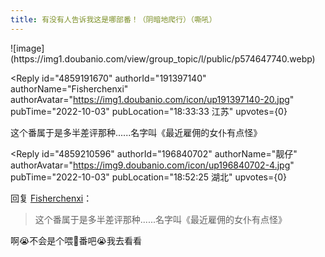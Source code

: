 ```yaml
---
title: 有没有人告诉我这是哪部番！（阴暗地爬行）（嘶吼）
---
```



<Forum groupName="动画番剧" groupUrl="https://www.douban.com/group/596353/" archivedAt="2025-05-16T15:03:38.271Z">
  <Post
    id="276096160"
    title="有没有人告诉我这是哪部番！（阴暗地爬行）（嘶吼）"
    url="https://www.douban.com/group/topic/276096160/?_spm_id=MTk2ODQwNzAy"
    pubTime="2022-10-03"
    highlightUserId="191397140"
  >
![image](https://img1.doubanio.com/view/group_topic/l/public/p574647740.webp)

<Reply
  id="4859191670"
  authorId="191397140"
  authorName="Fisherchenxi"
  authorAvatar="https://img1.doubanio.com/icon/up191397140-20.jpg"
  pubTime="2022-10-03"
  pubLocation="18:33:33 江苏"
  upvotes={0}
>
这个番属于是多半差评那种......名字叫《最近雇佣的女仆有点怪》
</Reply>

<Reply
  id="4859210596"
  authorId="196840702"
  authorName="靓仔"
  authorAvatar="https://img9.doubanio.com/icon/up196840702-4.jpg"
  pubTime="2022-10-03"
  pubLocation="18:52:25 湖北"
  upvotes={0}
>
回复 [Fisherchenxi](https://www.douban.com/people/191397140/)：
 > 这个番属于是多半差评那种......名字叫《最近雇佣的女仆有点怪》

啊😭不会是个喂💩番吧😭我去看看
</Reply>
  </Post>
</Forum>
